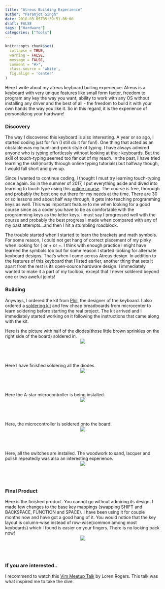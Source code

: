 ```yaml
---
title: "Atreus Building Experience"
author: "Paramjot Singh"
date: 2018-03-05T05:39:51-06:00
draft: FALSE
tags: ["Hardware"]
categories: ["Tools"]
---
```


```r
knitr::opts_chunk$set(
  collapse = TRUE,
  warning = FALSE,
  message = FALSE,
  comment = "#>",
  class.source = 'white',
  fig.align = 'center'
)
```
Here I write about my atreus keyboard builing experience. Atreus is a keyboard with very unique features like small form factor, freedom to program any key the way you want, ability to work with any OS without installing any driver and the best of all - the freedom to build it with your own hands the way you like it. So in this regard, it is the experience of personalizing your hardware!

### Discovery
The way I discovered this keyboard is also interesting. A year or so ago, I started coding just for fun (I still do it for fun!). One thing that acted as an obstacle was my hunt-and-peck style of typing. I have always admired anyone who is typing effortlessly without looking at their keyboards. But the skill of touch-typing seemed too far out of my reach. In the past, I have tried learning the skill(mostly through online typing tutorials) but halfway though, I would fall short and give up.

Since I wanted to continue coding, I thought I must try learning touch-typing once again. So in the summer of 2017, I put everything aside and dived into learning to touch type using this [online course](http://www.typing-lessons.org/). The course is free, thorough and probably the best one out there for my needs at the time. There are 30 or so lessons and about half way through, it gets into teaching programming keys as well. This was important feature to me when looking for a good course since as a coder you have to be  as comfortable with the programming keys as the letter keys. I must say I progressed well with the course and probably the best progress I made when compared with any of my past attempts...and then I hit a stumbling roadblock.

The trouble started when I started to learn the brackets and math symbols. For some reason, I could not get hang of correct placement of my pinky when looking for { or + or =. I think with enough practice I might have learned the symbols too but for some reason I started looking for alternate keyboard designs. That's when I came across Atreus design. In addition to the features of this keyboard that I listed earlier, another thing that sets it apart from the rest is its open-source hardware design. I immediately wanted to make it a part of my toolbox, except that I never soldered beyond one or two aweful joints!

### Building
Anyways, I ordered the kit from [Phil](http://atreus.technomancy.us/), the designer of the keyboard. I also ordered a [soldering kit](https://www.adafruit.com/product/136) and few cheap breadboards from microcenter to learn soldering before starting the real project. The kit arrived and I immediately started working on it following the instructions that came along with the kit.

Here is the picture with half of the diodes(those little brown sprinkles on the right side of the board) soldered in.
<br>
<center>
![](../images/half-diodes.png)
</center>
<br><br>

Here I have finished soldering all the diodes.
<br>
<center>
![](../images/all-diodes.png)
</center>
<br><br>

Here the A-star microcontroller is being installed.
<br>
<center>
![](../images/micro.png)
</center>
<br><br>

Here, the microcontroller is soldered onto the board.
<br>
<center>
![](../images/micro2.png)
</center>
<br><br>

Here, all the switches are installed. The woodwork to sand, lacquer and polish repeatedly was also an interesting experience.
<br>
<center>
![](../images/almost-done.png)
</center>
<br><br>

### Final Product
Here is the finished product. You cannot go without admiring its design. I made few changes to the base key mappings (swapping SHIFT and BACKSPACE, FUNCTION and SPACE). I have been using it for couple months now and have got a good hang of it. You would notice that the key layout is column-wise instead of row-wise(common among most keyboards) which I found is easier on your fingers. There is no looking back now!
<br>
<center>
![](../images/finished.png)
</center>
<br><br>

### If you are interested..
I recommend to watch this [Vim Meetup Talk](https://www.youtube.com/watch?v=NbVOEKKcLgU) by Loren Rogers. This talk was what inspired me to take the dive. 
